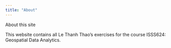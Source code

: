 ```yaml
---
title: "About"
---
```


About this site

This website contains all Le Thanh Thao's exercises for the course ISSS624: Geospatial Data Analytics.
